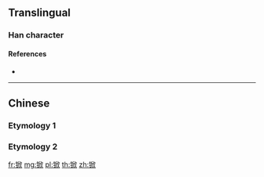 {{character info/new}}
{{also|杴|鍁}}
==Translingual==

===Han character===
{{Han char|rn=167|rad=钅|as=08|sn=13|four=|canj=CHLO,OPHLO,XXCHL|ids=⿰钅欣}}

====References====
* {{Han ref|kx=1328.061|hdz=64222.070|uh=9528|ud=38184}}

----

==Chinese==

===Etymology 1===
{{zh-see|杴}}

===Etymology 2===
{{zh-see|鍁}}

[[fr:锨]]
[[mg:锨]]
[[pl:锨]]
[[th:锨]]
[[zh:锨]]